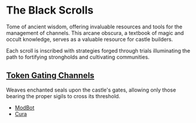 # The Black Scrolls

Tome of ancient wisdom, offering invaluable resources and tools for the management of channels. This arcane obscura, a textbook of magic and occult knowledge, serves as a valuable resource for castle builders.

Each scroll is inscribed with strategies forged through trials illuminating the path to fortifying strongholds and cultivating communities.

## [Token Gating Channels](/scrolls/token-gating)

Weaves enchanted seals upon the castle's gates, allowing only those bearing the proper sigils to cross its threshold.

- [ModBot](/scrolls/modbot)
- [Cura](/scrolls/cura)
